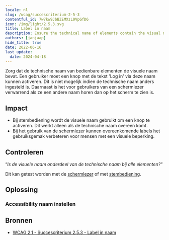 ```yaml
---
locale: nl
slug: /wcag/succescriterium-2-5-3
contentful_id: 7w7kw9JbBZEMXzL0VpGfD6
icon: /img/light/2.5.3.svg
title: Label in naam
description: Ensure the technical name of elements contain the visual name.
authors: [janjaap]
hide_title: true
date: 2022-06-16
last_update:
  date: 2024-04-18
---
```


<Hero
  title="Label in naam"
  imageSrc="/img/light/2.5.3.svg"
  alt="WCAG 2.5.3 - Logo"
  prefix="Succescriterium 2.5.3"
  suffix="Niveau A"
/>

Zorg dat de technische naam van bedienbare elementen de visuele naam bevat. Een gebruiker moet een knop met de tekst 'Log in' via deze naam kunnen activeren. Dit is niet mogelijk indien de technische naam anders ingesteld is. Daarnaast is het voor gebruikers van een schermlezer verwarrend als ze een andere naam horen dan op het scherm te zien is.

## Impact

- Bij stembediening wordt de visuele naam gebruikt om een knop te activeren. Dit werkt alleen als de technische naam overeen komt.
- Bij het gebruik van de schermlezer kunnen overeenkomende labels het gebruiksgemak verbeteren voor mensen met een visuele beperking.

## Controleren

“*Is de visuele naam onderdeel van de technische naam bij alle elementen?"*

Dit kan getest worden met de [schermlezer](/nl/stats/schermlezer) of met [stembediening](/nl/stats/stembediening).

## Oplossing

### Accessibility naam instellen

<CodeSample id="accessibility-name" locale="nl"/>

## Bronnen

- [WCAG 2.1 - Succescriterium 2.5.3 - Label in naam](https://www.w3.org/Translations/WCAG21-nl/#label-in-naam)
